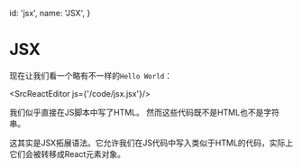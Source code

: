 
  id: 'jsx',
  name: 'JSX',
}

# JSX

现在让我们看一个略有不一样的`Hello World`：

<SrcReactEditor js={'/code/jsx.jsx'}/>

我们似乎直接在JS脚本中写了HTML。
然而这些代码既不是HTML也不是字符串。

这其实是JSX拓展语法。它允许我们在JS代码中写入类似于HTML的代码，实际上它们会被转移成React元素对象。

